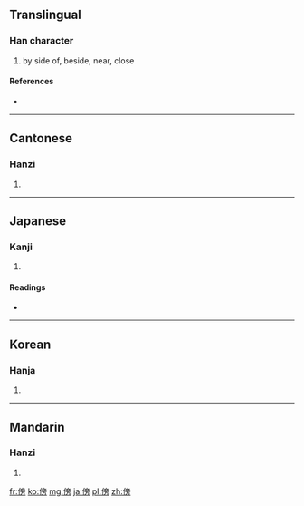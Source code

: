 ==Translingual==

===Han character===
{{Han char|rn=9|rad=人|as=10|sn=12|four=2022<sub>7</sub>|canj=人卜月尸 (OYBS)}}

# by side of, beside, near, close

====References====
* {{Han ref|kx=0113.020|dkj=00948|dj=0240.120|hdz=10205.060|uh=508D|ud=20621|bh=B3C4|bd=46020}}

----

==Cantonese==

===Hanzi===
{{yue-hanzi|jyut=|y=bong6, pong6}}

# {{defn|Cantonese|sort=人10}}

----

==Japanese==

===Kanji===
{{ja-kanji|grade=c|rs=人10}}

# {{defn|Japanese|sort=人10}}

====Readings====
* {{ja-readings|on=[[ぼう]] (bō), [[ほう]] (hō)|kun=[[かたわら]] (katawara), [[そばに]] ([[傍に]], sobani), [[そう]] (sou)}}

----

==Korean==

===Hanja===
{{ko-hanja|hangeul=[[방]], [[팽]]|rv=bang, paeng|mr=pang, p'aeng}}

# {{defn|Korean|sort=人10}}

----

==Mandarin==

===Hanzi===
{{cmn-hanzi|pin=[[bàng]] ([[bang4]]), [[páng]] ([[pang2]])|wg=pang<sup>4</sup>}}

# {{defn|Mandarin|sort=人10}}

[[fr:傍]]
[[ko:傍]]
[[mg:傍]]
[[ja:傍]]
[[pl:傍]]
[[zh:傍]]